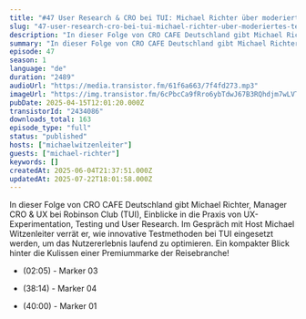 ```yaml
---
title: "#47 User Research & CRO bei TUI: Michael Richter über moderiertes Testing und Innovation"
slug: "47-user-research-cro-bei-tui-michael-richter-uber-moderiertes-testing-und-innovation"
description: "In dieser Folge von CRO CAFE Deutschland gibt Michael Richter, Manager CRO & UX bei Robinson Club (TUI), Einblicke in die Praxis von UX-Experimentation, Testing und User Research. Im Gespräch mit Host Michael Witzenleiter verrät er, wie innovative Testmethoden bei TUI eingesetzt werden, um das Nutzererlebnis laufend zu optimieren. Ein kompakter Blick hinter die Kulissen einer Premiummarke der Reisebranche!\n\n- (02:05) - Marker 03\n\n- (38:14) - Marker 04\n\n- (40:00) - Marker 01"
summary: "In dieser Folge von CRO CAFE Deutschland gibt Michael Richter, Manager CRO & UX bei Robinson Club (TUI), Einblicke in die Praxis von UX-Experimentation, Testing und User Research. Im Gespräch mit Host Michael Witzenleiter verrät er, wie innovative Testmethoden bei TUI eingesetzt werden, um das Nutzererlebnis laufend zu optimieren. Ein kompakter Blick hinter die Kulissen einer Premiummarke der Reisebranche!\n02:05 - Marker 03\n38:14 - Marker 04\n40:00 - Marker 01"
episode: 47
season: 1
language: "de"
duration: "2489"
audioUrl: "https://media.transistor.fm/61f6a663/7f4fd273.mp3"
imageUrl: "https://img.transistor.fm/6cPbcCa9fRro6ybTdwJ67B3RQhdjm7wLVTsH3lr-cCk/rs:fill:3000:3000:1/q:60/aHR0cHM6Ly9pbWct/dXBsb2FkLXByb2R1/Y3Rpb24udHJhbnNp/c3Rvci5mbS9jMTI0/ODkxYzk5ZjNlOGQz/MTcwNzFhMjIwOGIz/ZWFlZi5qcGc.webp"
pubDate: 2025-04-15T12:01:20.000Z
transistorId: "2434086"
downloads_total: 163
episode_type: "full"
status: "published"
hosts: ["michaelwitzenleiter"]
guests: ["michael-richter"]
keywords: []
createdAt: 2025-06-04T21:37:51.000Z
updatedAt: 2025-07-22T18:01:58.000Z
---
```


In dieser Folge von CRO CAFE Deutschland gibt Michael Richter, Manager CRO & UX bei Robinson Club (TUI), Einblicke in die Praxis von UX-Experimentation, Testing und User Research. Im Gespräch mit Host Michael Witzenleiter verrät er, wie innovative Testmethoden bei TUI eingesetzt werden, um das Nutzererlebnis laufend zu optimieren. Ein kompakter Blick hinter die Kulissen einer Premiummarke der Reisebranche!

- (02:05) - Marker 03

- (38:14) - Marker 04

- (40:00) - Marker 01
